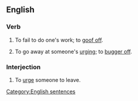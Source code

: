 ==English==

===Verb===
{{en-verb|inf=to [[screw]] [[off]]|screws off|screwing off|screwed off}}

# {{colloquial}} To fail to do one's work; to [[goof off]].
# {{colloquial}} To go away at someone's [[urging]]; to [[bugger off]].

===Interjection===
{{en-intj|pos=[[screw]] [[off]]}}
# To [[urge]] someone to leave.


[[Category:English sentences]]